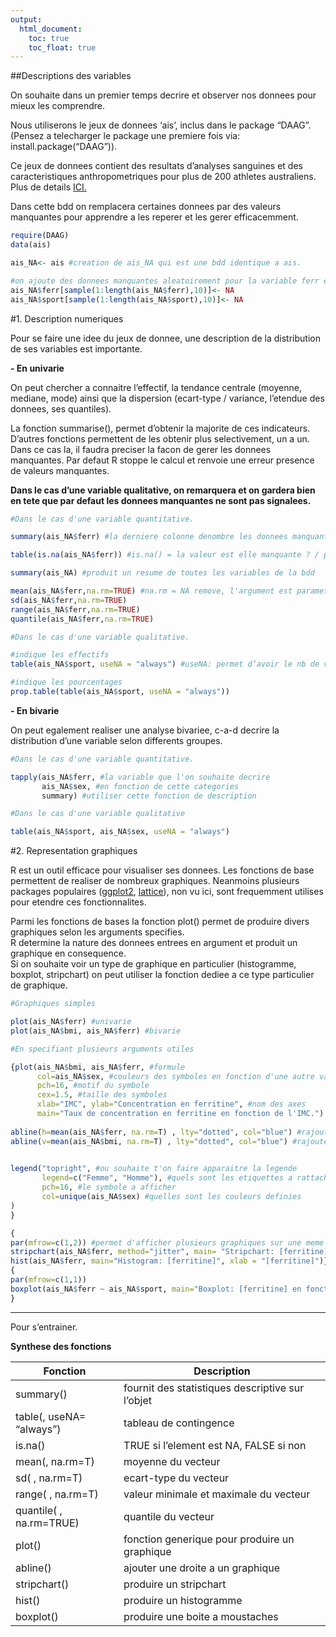 ```yaml
---
output:
  html_document:
    toc: true
    toc_float: true
---
```

##Descriptions des variables

On souhaite dans un premier temps decrire et observer nos donnees pour mieux les comprendre.   

Nous utiliserons le jeux de donnees 'ais', inclus dans le package "DAAG".  
(Pensez a telecharger le package une premiere fois via: install.package("DAAG")).

Ce jeux de donnees contient des resultats d'analyses sanguines et des caracteristiques anthropometriques pour plus de 200 athletes australiens. Plus de details [ICI.](https://vincentarelbundock.github.io/Rdatasets/doc/DAAG/ais.html)

Dans cette bdd on remplacera certaines donnees par des valeurs manquantes pour apprendre a les reperer et les gerer efficacemment.

```r
require(DAAG)
data(ais)

ais_NA<- ais #creation de ais_NA qui est une bdd identique a ais.

#on ajoute des donnees manquantes aleatoirement pour la variable ferr et sport.
ais_NA$ferr[sample(1:length(ais_NA$ferr),10)]<- NA 
ais_NA$sport[sample(1:length(ais_NA$sport),10)]<- NA

```

#1. Description numeriques

Pour se faire une idee du jeux de donnee, une description de la distribution de ses variables est importante.   

**- En univarie**    

On peut chercher a connaitre l'effectif, la tendance centrale (moyenne, mediane, mode) ainsi que la dispersion (ecart-type / variance, l'etendue des donnees, ses quantiles).

La fonction summarise(), permet d'obtenir la majorite de ces indicateurs.    
D'autres fonctions permettent de les obtenir plus selectivement, un a un. Dans ce cas la, il faudra preciser la facon de gerer les donnees manquantes. Par defaut R stoppe le calcul et renvoie une erreur presence de valeurs manquantes.

**Dans le cas d'une variable qualitative, on remarquera et on gardera bien en tete que par defaut les donnees manquantes ne sont pas signalees.**


```r
#Dans le cas d'une variable quantitative.

summary(ais_NA$ferr) #la derniere colonne denombre les donnees manquantes pour cette variable.

table(is.na(ais_NA$ferr)) #is.na() = la valeur est elle manquante ? / permet d'obtenir les effectifs
```

```r
summary(ais_NA) #produit un resume de toutes les variables de la bdd

mean(ais_NA$ferr,na.rm=TRUE) #na.rm = NA remove, l'argument est parametre par defaut sur FALSE et stop le calcul.
sd(ais_NA$ferr,na.rm=TRUE)
range(ais_NA$ferr,na.rm=TRUE)
quantile(ais_NA$ferr,na.rm=TRUE)
```

```r
#Dans le cas d'une variable qualitative.

#indique les effectifs
table(ais_NA$sport, useNA = "always") #useNA: permet d’avoir le nb de valeurs manquantes dans une colonne supplémentaire.

#indique les pourcentages
prop.table(table(ais_NA$sport, useNA = "always"))
```

**- En bivarie**

On peut egalement realiser une analyse bivariee, c-a-d decrire la distribution d'une variable selon differents groupes.

```r
#Dans le cas d'une variable quantitative.

tapply(ais_NA$ferr, #la variable que l'on souhaite decrire
       ais_NA$sex, #en fonction de cette categories
       summary) #utiliser cette fonction de description
```

```r
#Dans le cas d'une variable qualitative

table(ais_NA$sport, ais_NA$sex, useNA = "always")

```

#2. Representation graphiques

R est un outil efficace pour visualiser ses donnees.
Les fonctions de base permettent de realiser de nombreux graphiques.
Neanmoins plusieurs packages populaires ([ggplot2](http://tutorials.iq.harvard.edu/R/Rgraphics/Rgraphics.html), [lattice](http://www.sthda.com/english/wiki/lattice-graphs)), non vu ici, sont frequemment utilises pour etendre ces fonctionnalites. 

Parmi les fonctions de bases la fonction plot() permet de produire divers graphiques selon les arguments specifies.   
R determine la nature des donnees entrees en argument et produit un graphique en consequence.    
Si on souhaite voir un type de graphique en particulier (histogramme, boxplot, stripchart) on peut utiliser la fonction dediee a ce type particulier de graphique.

```r
#Graphiques simples

plot(ais_NA$ferr) #univarie
plot(ais_NA$bmi, ais_NA$ferr) #bivarie
```

```r
#En specifiant plusieurs arguments utiles

{plot(ais_NA$bmi, ais_NA$ferr, #formule
      col=ais_NA$sex, #couleurs des symboles en fonction d'une autre variable
      pch=16, #motif du symbole
      cex=1.5, #taille des symboles
      xlab="IMC", ylab="Concentration en ferritine", #nom des axes
      main="Taux de concentration en ferritine en fonction de l'IMC.") #titre principal
  
abline(h=mean(ais_NA$ferr, na.rm=T) , lty="dotted", col="blue") #rajouter une ligne horizontale representant la moyenne de la concentration en ferritine
abline(v=mean(ais_NA$bmi, na.rm=T) , lty="dotted", col="blue") #rajouter une ligne verticale representant la moyenne de l'IMC

  
legend("topright", #ou souhaite t'on faire apparaitre la legende
       legend=c("Femme", "Homme"), #quels sont les etiquettes a rattacher a la legende
       pch=16, #le symbole a afficher
       col=unique(ais_NA$sex) #quelles sont les couleurs definies
)
}
```

```r
{
par(mfrow=c(1,2)) #permet d'afficher plusieurs graphiques sur une meme page, 
stripchart(ais_NA$ferr, method="jitter", main= "Stripchart: [ferritine]",xlab = "[ferritine]")
hist(ais_NA$ferr, main="Histogram: [ferritine]", xlab = "[ferritine]")}
{
par(mfrow=c(1,1))
boxplot(ais_NA$ferr ~ ais_NA$sport, main="Boxplot: [ferritine] en fonction du sport")
}
```

******************************

Pour s'entrainer.

**Synthese des fonctions**

| Fonction                 | Description                                      |
|--------------------------|--------------------------------------------------|
| summary()                | fournit des statistiques descriptive sur l'objet |
| table(, useNA= "always") | tableau de contingence                           |
| is.na()                  | TRUE si l'element est NA, FALSE si non           |
| mean(, na.rm=T)          | moyenne du vecteur                               |
| sd( , na.rm=T)           | ecart-type du vecteur                            |
| range( , na.rm=T)        | valeur minimale et maximale du vecteur           |
| quantile( , na.rm=TRUE)  | quantile du vecteur                              |
| plot()                   | fonction generique pour produire un graphique    |
| abline()                 | ajouter une droite a un graphique                |
| stripchart()             | produire un stripchart                           |
| hist()                   | produire un histogramme                          |
| boxplot()                | produire une boite a moustaches                  |